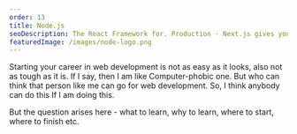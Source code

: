 ```yaml
---
order: 13
title: Node.js
seoDescription: The React Framework for. Production · Next.js gives you the best developer experience with all the features you need for production.
featuredImage: /images/node-logo.png
---
```


Starting your career in web development is not as easy as it looks, also not as tough as it is. If I say, then I am like Computer-phobic one. But who can think that person like me can go for web development. So, I think anybody can do this If I am doing this.

But the question arises here - what to learn, why to learn, where to start, where to finish etc.